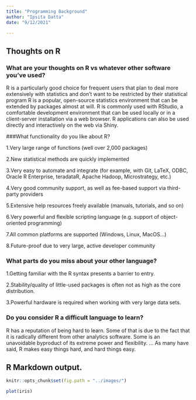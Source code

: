 ```yaml
---
title: "Programming Background"
author: "Ipsita Datta"
date: "9/12/2021"

---
```

##  Thoughts on R 

### What are your thoughts on R vs whatever other software you've used?

R is a particularly good choice for frequent users that plan to deal more extensively with statistics and don't want to be restricted by their statistical program R is a popular, open-source statistics environment that can be extended by packages almost at will. R is commonly used with RStudio, a comfortable development environment that can be used locally or in a client-server installation via a web browser. R applications can also be used directly and interactively on the web via Shiny. <br>  

###What functionality do you like about R?

1.Very large range of functions (well over 2,000 packages)<br>  

2.New statistical methods are quickly implemented<br>  

3.Very easy to automate and integrate (for example, with Git, LaTeX, ODBC, Oracle R Enterprise, teradataR, Apache Hadoop, Microstrategy, etc.)<br>  

4.Very good community support, as well as fee-based support via third-party providers<br>  

5.Extensive help resources freely available (manuals, tutorials, and so on)<br>  

6.Very powerful and flexible scripting language (e.g. support of object-oriented programming)<br>  

7.All common platforms are supported (Windows, Linux, MacOS…)<br>  

8.Future-proof due to very large, active developer community <br>  

### What parts do you miss about your other language?

1.Getting familiar with the R syntax presents a barrier to entry.<br>  

2.Stability/quality of little-used packages is often not as high as the core distribution.<br>  

3.Powerful hardware is required when working with very large data sets.<br>  

### Do you consider R a difficult language to learn?

R has a reputation of being hard to learn. Some of that is due to the fact that it is radically different from other analytics software. Some is an unavoidable byproduct of its extreme power and flexibility. ... As many have said, R makes easy things hard, and hard things easy. 

## R Markdown output.
```r
knitr::opts_chunk$set(fig.path = "../images/")

```

```r
plot(iris)
```
